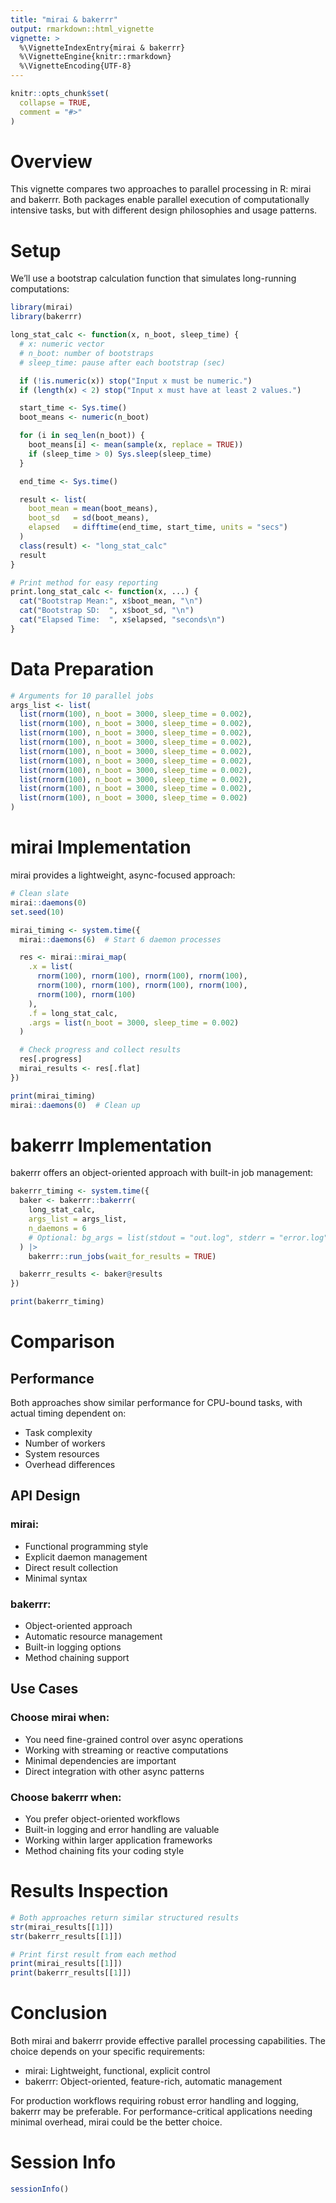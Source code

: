 ```yaml
---
title: "mirai & bakerrr"
output: rmarkdown::html_vignette
vignette: >
  %\VignetteIndexEntry{mirai & bakerrr}
  %\VignetteEngine{knitr::rmarkdown}
  %\VignetteEncoding{UTF-8}
---
```


```r
knitr::opts_chunk$set(
  collapse = TRUE,
  comment = "#>"
)
```

# Overview

This vignette compares two approaches to parallel processing in R: mirai and bakerrr. Both packages enable parallel execution of computationally intensive tasks, but with different design philosophies and usage patterns.

# Setup

We'll use a bootstrap calculation function that simulates long-running computations:

```r
library(mirai)
library(bakerrr)

long_stat_calc <- function(x, n_boot, sleep_time) {
  # x: numeric vector
  # n_boot: number of bootstraps
  # sleep_time: pause after each bootstrap (sec)

  if (!is.numeric(x)) stop("Input x must be numeric.")
  if (length(x) < 2) stop("Input x must have at least 2 values.")

  start_time <- Sys.time()
  boot_means <- numeric(n_boot)

  for (i in seq_len(n_boot)) {
    boot_means[i] <- mean(sample(x, replace = TRUE))
    if (sleep_time > 0) Sys.sleep(sleep_time)
  }

  end_time <- Sys.time()

  result <- list(
    boot_mean = mean(boot_means),
    boot_sd   = sd(boot_means),
    elapsed   = difftime(end_time, start_time, units = "secs")
  )
  class(result) <- "long_stat_calc"
  result
}

# Print method for easy reporting
print.long_stat_calc <- function(x, ...) {
  cat("Bootstrap Mean:", x$boot_mean, "\n")
  cat("Bootstrap SD:  ", x$boot_sd, "\n")
  cat("Elapsed Time:  ", x$elapsed, "seconds\n")
}
```

# Data Preparation

```r
# Arguments for 10 parallel jobs
args_list <- list(
  list(rnorm(100), n_boot = 3000, sleep_time = 0.002),
  list(rnorm(100), n_boot = 3000, sleep_time = 0.002),
  list(rnorm(100), n_boot = 3000, sleep_time = 0.002),
  list(rnorm(100), n_boot = 3000, sleep_time = 0.002),
  list(rnorm(100), n_boot = 3000, sleep_time = 0.002),
  list(rnorm(100), n_boot = 3000, sleep_time = 0.002),
  list(rnorm(100), n_boot = 3000, sleep_time = 0.002),
  list(rnorm(100), n_boot = 3000, sleep_time = 0.002),
  list(rnorm(100), n_boot = 3000, sleep_time = 0.002),
  list(rnorm(100), n_boot = 3000, sleep_time = 0.002)
)
```

# mirai Implementation

mirai provides a lightweight, async-focused approach:

```r
# Clean slate
mirai::daemons(0)
set.seed(10)

mirai_timing <- system.time({
  mirai::daemons(6)  # Start 6 daemon processes

  res <- mirai::mirai_map(
    .x = list(
      rnorm(100), rnorm(100), rnorm(100), rnorm(100),
      rnorm(100), rnorm(100), rnorm(100), rnorm(100),
      rnorm(100), rnorm(100)
    ),
    .f = long_stat_calc,
    .args = list(n_boot = 3000, sleep_time = 0.002)
  )

  # Check progress and collect results
  res[.progress]
  mirai_results <- res[.flat]
})

print(mirai_timing)
mirai::daemons(0)  # Clean up

```

# bakerrr Implementation

bakerrr offers an object-oriented approach with built-in job management:

```r
bakerrr_timing <- system.time({
  baker <- bakerrr::bakerrr(
    long_stat_calc,
    args_list = args_list,
    n_daemons = 6
    # Optional: bg_args = list(stdout = "out.log", stderr = "error.log") # nolint
  ) |>
    bakerrr::run_jobs(wait_for_results = TRUE)

  bakerrr_results <- baker@results
})

print(bakerrr_timing)
```

# Comparison

## Performance

Both approaches show similar performance for CPU-bound tasks, with actual timing dependent on:

 - Task complexity
 - Number of workers
 - System resources
 - Overhead differences

## API Design

### mirai:

 - Functional programming style
 - Explicit daemon management
 - Direct result collection
 - Minimal syntax

### bakerrr:

 - Object-oriented approach
 - Automatic resource management
 - Built-in logging options
 - Method chaining support

## Use Cases

### Choose mirai when:

 - You need fine-grained control over async operations
 - Working with streaming or reactive computations
 - Minimal dependencies are important
 - Direct integration with other async patterns

### Choose bakerrr when:

 - You prefer object-oriented workflows
 - Built-in logging and error handling are valuable
 - Working within larger application frameworks
 - Method chaining fits your coding style
 
# Results Inspection
 ``` r
# Both approaches return similar structured results
str(mirai_results[[1]])
str(bakerrr_results[[1]])

# Print first result from each method
print(mirai_results[[1]])
print(bakerrr_results[[1]])
 ```

# Conclusion

Both mirai and bakerrr provide effective parallel processing capabilities. The choice depends on your specific requirements:

 - mirai: Lightweight, functional, explicit control
 - bakerrr: Object-oriented, feature-rich, automatic management

For production workflows requiring robust error handling and logging, bakerrr may be preferable. For performance-critical applications needing minimal overhead, mirai could be the better choice.

# Session Info

``` r
sessionInfo()
```
